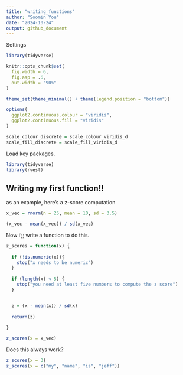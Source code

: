 ```yaml
---
title: "writing_functions"
author: "Soomin You"
date: "2024-10-24"
output: github_document
---
```


Settings 

```r
library(tidyverse)

knitr::opts_chunk$set(
  fig.width = 6,
  fig.asp = .6,
  out.width = "90%"
)

theme_set(theme_minimal() + theme(legend.position = "bottom"))

options(
  ggplot2.continuous.colour = "viridis",
  ggplot2.continuous.fill = "viridis"
)

scale_colour_discrete = scale_colour_viridis_d
scale_fill_discrete = scale_fill_viridis_d
```

Load key packages. 

```r
library(tidyverse)
library(rvest)
```

## Writing my first function!!

as an example, here's a z-score computation 

```r
x_vec = rnorm(n = 25, mean = 10, sd = 3.5)

(x_vec - mean(x_vec)) / sd(x_vec)
```

Now i';; write a function to do this. 

```r
z_scores = function(x) {
  
  if (!is.numeric(x)){
    stop("x needs to be numeric")
  }
  
  if (length(x) < 5) {
    stop("you need at least five numbers to compute the z score")
  }


  z = (x - mean(x)) / sd(x) 
  
  return(z)
  
}

z_scores(x = x_vec)
```


Does this always work? 

```r
z_scores(x = 3)
z_scores(x = c("my", "name", "is", "jeff"))
```



